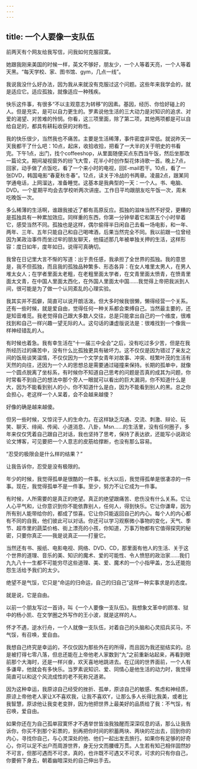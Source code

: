 ```yaml
---
---
---
```

title: 一个人要像一支队伍
---




前两天有个网友给我写信，问我如何克服寂寞。

她跟我刚来美国的时候一样，英文不够好，朋友少，一个人等着天亮，一个人等着天黑。“每天学校、家、图书馆、gym，几点一线”。

我说我没什么好办法，因为我从来就没有克服过这个问题。这些年来我学会的，就是适应它。适应孤独，就像适应一种残疾。

快乐这件事，有很多“不以主观意志为转移”的因素。基因，经历、你恰好碰上的人。但是充实，是可以自力更生的。罗素说他生活的三大动力是对知识的追求、对爱的渴望、对苦难的怜悯。你看，这三项里面，除了第二项，其他两项都是可以自给自足的，都具有耕耘收获的对称性。

我的快乐很少，当然我也不痛苦。主要是生活稀薄，事件密度非常低。就说昨天一天我都干了什么吧：10点，起床，收拾收拾，把看了一大半的关于明史的书看完。下午1点，出门，找个coffeeshop，从里面随便买点东西当午饭，然后坐那改一篇论文。期间凝视窗外的纷飞大雪，花半小时创作梨花体诗歌一首。晚上7点，回家，动手做了点饭吃，看了一个来小时的电视，回E-mail若干。10点，看了一张DVD，韩国电影“春夏秋冬春”。12点，读关于冷战的书两章。凌晨2点，跟某同学通电话，上网溜达，准备睡觉。这基本是我典型的一天：一个人。书、电脑、DVD。一个星期平均会去学校听两次讲座。工作日平均跟朋友吃午饭一次，周末吃晚饭一次。

多么稀薄的生活啊，谁跟我接近了都有高原反应。孤独的滋味当然不好受，更糟的是孤独具有一种累加效应。同样重的东西，你第一分钟举着它和第五个小时举着它，感受当然不同。孤独也是这样，偶尔偷得半日闲自己去看一场电影，和一年、两年、三年、五年只能自己和自己喝啤酒，后果当然完全不同。我以前跟一位曾经因为某政治事件而坐过牢的朋友聊天，他描述那几年被单独关押的生活，这样形容：度日如年，度年如日。说得可真确切。

我曾在日记里大言不惭的写道：出于责任感，我承担了全世界的孤独。我的意思是，我不但孤独，而且我的孤独品种繁多、形态各异：在女人堆里太男人，在男人堆太女人；在学者里面太老粗，在老粗里面太学者，在文青里面太愤青，在愤青里面太文青，在中国人里面太西化，在外国人里面太中国……我觉得上帝把我派到人间，很可能是为了做一个认同紊乱的心理实验。

我其实并不孤僻，简直可以说开朗活泼。但大多时候我很懒，懒得经营一个关系。还有一些时候，就是爱自由，觉得任何一种关系都会束缚自己。当然最主要的，还是知音难觅。我老觉得自己跟大多数人交往，总是只能拿出自己的一个维度，很难找到和自己一样兴趣一望无际的人。这句话的谦虚版说法是：很难找到一个像我一样神经错乱的人。

有时候也着急。我有幸生活在“十一届三中全会”之后，没有吃过多少苦，但是在我所经历过的痛苦中，没有什么比孤独更具有破坏力。这不仅仅是因为错过了亲友之间的饭局谈笑温情，不仅仅因为一个文学女青年对故事、冲突、枝繁叶茂的生活有天然的向往，还因为一个人的思想总是需要通过碰撞来保持。长期的孤单中，就像一个圆点脱离了坐标系，有时候你不知道自己思考的问题是否真的成其为问题，你时常看不到自己的想法中那个旁人一眼就可以看出的巨大漏洞，你不知道什么是大，因为不能看到别人的小，你不知道什么是白，因为不能看到别人的黑。总之你会担心，老这样一个人呆着，会不会越来越傻？

好像的确是越来越傻。

但另一些时候，又惊诧于人的生命力。在这样缺乏沟通、交流、刺激、辩论、玩笑、聊天、绯闻、传闻、小道消息、八卦，Msn……的生活里，没有任何圈子，多年来仅仅凭着自己跟自己对话，我也坚持了思考，保持了表达欲，还能写小说政论论文博客，可见要把一个人意志的皮筋给撑断，也没有那么容易。

“忍受的极限会是什么样的结果？”

让我告诉你，忍受是没有极限的。

年少的时候，我觉得孤单是很酷的一件事。长大以后，我觉得孤单是很凄凉的一件事。现在，我觉得孤单不是一件事。至少，努力不让它成为一件事。

有时候，人所需要的是真正的绝望。真正的绝望跟痛苦、悲伤没有什么关系。它让人心平气和，让你意识到你不能依靠别人，任何人，得到快乐。它让你谦卑，因为所有别人能带给你的，都成了惊喜。它让你只能返回自己的内心。每个人的内心都有不同的自我，他们彼此可以对话。你还可以学习观察微小事物的变化，天气、季节、超市里的蔬菜价格、街上漂亮的小孩，你知道，万事万物都有它值得探究的秘密，只要你真正——我是说真正——打量它。

当然还有书、报纸、电影电视、网络、DVD、CD，那里面有他人的生活、关于这个世界的道理、音乐的美、知识的魔术、爱的可能性、令人愤怒的政治家……我们九九八十一生都不可能穷尽这些道理、美、爱、魔术的一个小指甲盖，怎么还能抱怨生活给予我们的太少。

绝望不是气馁，它只是“命运的归命运，自己的归自己”这样一种实事求是的态度。

就是说，它是自由。

以前一个朋友写过一首诗，叫《一个人要像一支队伍》。我想象文革中的顾准、狱中的杨小凯、在文学圈之外写作的王小波，就是这样的人。

怀才不遇，逆水行舟，一个人就像一支队伍，对着自己的头脑和心灵招兵买马，不气馁，有召唤，爱自由。

我想自己终究是幸运的，不仅仅因为那些外在的所得，而且因为我还挺结实的。总是被打得七零八落，但总还能在上帝他老人家数到“九”之前重新站起来，再看到眼前那个大海时，还是一样兴奋，欢天喜地地跳进去。在辽阔的世界面前，一个人有多谦卑，他就会有多快乐。当罗素说知识、爱、同情心是他生活的动力时，我觉得简直可以和这个风流成性的老不死称兄道弟。

因为这种幸运，我原谅自己经受的挫折、孤单，原谅自己的敏感、焦虑和神经质，原谅上帝他老人家让X不喜欢我，让我不喜欢Y，让那么多人长得比我美，或者比我智慧，原谅他让我变老变胖，因为他把世界上最美好的品质给了我：不气馁，有召唤，爱自由。

如果你还在为自己孤单寂寞怀才不遇举世皆浊我独醒而深深叹息的话，那么让我告诉你，你买不到那个彩票的，别再把你时间的积蓄两块、两块的花出去，回到你的内心，寻找你自己，与心灵深处的他、他们一起出发去旅行。如果你有足够的好奇心，你可以足不出户而周游世界，身无分文而腰缠万贯。人生若有知己相伴固然妙不可言，但那可遇而不可求，真的，也许既不可遇又不可求，可求的只有你自己，你要俯下身去，朝着幽暗深处的自己伸出手去。